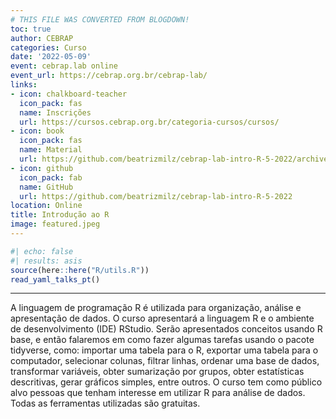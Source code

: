 ```yaml
---
# THIS FILE WAS CONVERTED FROM BLOGDOWN!
toc: true
author: CEBRAP
categories: Curso
date: '2022-05-09'
event: cebrap.lab online
event_url: https://cebrap.org.br/cebrap-lab/
links:
- icon: chalkboard-teacher
  icon_pack: fas
  name: Inscrições
  url: https://cursos.cebrap.org.br/categoria-cursos/cursos/
- icon: book
  icon_pack: fas
  name: Material
  url: https://github.com/beatrizmilz/cebrap-lab-intro-R-5-2022/archive/refs/heads/main.zip
- icon: github
  icon_pack: fab
  name: GitHub
  url: https://github.com/beatrizmilz/cebrap-lab-intro-R-5-2022
location: Online
title: Introdução ao R
image: featured.jpeg
---
```


```r
#| echo: false
#| results: asis
source(here::here("R/utils.R"))
read_yaml_talks_pt()
```

------------------------------------------------------------------------

A linguagem de programação R é utilizada para organização, análise e apresentação de dados. O curso apresentará a linguagem R e o ambiente de desenvolvimento (IDE) RStudio. Serão apresentados conceitos usando R base, e então falaremos em como fazer algumas tarefas usando o pacote tidyverse, como: importar uma tabela para o R, exportar uma tabela para o computador, selecionar colunas, filtrar linhas, ordenar uma base de dados, transformar variáveis, obter sumarização por grupos, obter estatísticas descritivas, gerar gráficos simples, entre outros. O curso tem como público alvo pessoas que tenham interesse em utilizar R para análise de dados. Todas as ferramentas utilizadas são gratuitas.
